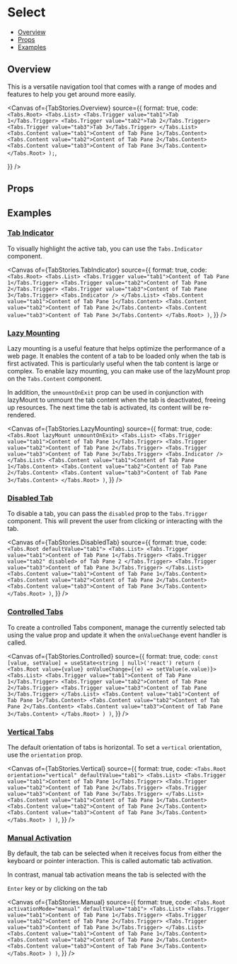 # Select


<Meta of={TabStories} />

- [Overview](#overview)
- [Props](#props)
- [Examples](#examples)

## Overview

This is a versatile navigation tool that comes with a range of modes and features to help you get around more easily.

<Canvas
  of={TabStories.Overview}
  source={{
    format: true,
    code: `
        <Tabs.Root>
          <Tabs.List>
            <Tabs.Trigger value="tab1">Tab 1</Tabs.Trigger>
            <Tabs.Trigger value="tab2">Tab 2</Tabs.Trigger>
            <Tabs.Trigger value="tab3">Tab 3</Tabs.Trigger>
          </Tabs.List>
          <Tabs.Content value="tab1">Content of Tab Pane 1</Tabs.Content>
          <Tabs.Content value="tab2">Content of Tab Pane 2</Tabs.Content>
          <Tabs.Content value="tab3">Content of Tab Pane 3</Tabs.Content>
        </Tabs.Root>
      );
    `,

}}
/>

## Props

<Controls />

## Examples

### [Tab Indicator](#tab-tab-indicator)

To visually highlight the active tab, you can use the `Tabs.Indicator` component.

<Canvas
  of={TabStories.TabIndicator}
  source={{
    format: true,
    code: `
        <Tabs.Root>
          <Tabs.List>
            <Tabs.Trigger value="tab1">Content of Tab Pane 1</Tabs.Trigger>
            <Tabs.Trigger value="tab2">Content of Tab Pane 2</Tabs.Trigger>
            <Tabs.Trigger value="tab3">Content of Tab Pane 3</Tabs.Trigger>
            <Tabs.Indicator />
          </Tabs.List>
          <Tabs.Content value="tab1">Content of Tab Pane 1</Tabs.Content>
          <Tabs.Content value="tab2">Content of Tab Pane 2</Tabs.Content>
          <Tabs.Content value="tab3">Content of Tab Pane 3</Tabs.Content>
        </Tabs.Root>
      )
    `,
  }}
/>

### [Lazy Mounting](#tab-lazy-mounting)

Lazy mounting is a useful feature that helps optimize the performance of a web page. It enables the content of a tab to be loaded only when the tab is first activated. This is particularly useful when the tab content is large or complex. To enable lazy mounting, you can make use of the lazyMount prop on the `Tabs.Content` component.

In addition, the `unmountOnExit` prop can be used in conjunction with lazyMount to unmount the tab content when the tab is deactivated, freeing up resources. The next time the tab is activated, its content will be re-rendered.

<Canvas
  of={TabStories.LazyMounting}
  source={{
    format: true,
    code: `
        <Tabs.Root lazyMount unmountOnExit>
          <Tabs.List>
            <Tabs.Trigger value="tab1">Content of Tab Pane 1</Tabs.Trigger>
            <Tabs.Trigger value="tab2">Content of Tab Pane 2</Tabs.Trigger>
            <Tabs.Trigger value="tab3">Content of Tab Pane 3</Tabs.Trigger>
            <Tabs.Indicator />
          </Tabs.List>
          <Tabs.Content value="tab1">Content of Tab Pane 1</Tabs.Content>
          <Tabs.Content value="tab2">Content of Tab Pane 2</Tabs.Content>
          <Tabs.Content value="tab3">Content of Tab Pane 3</Tabs.Content>
        </Tabs.Root>
      )
    `,
  }}
/>

### [Disabled Tab](#tab-disabled-tab)

To disable a tab, you can pass the `disabled` prop to the `Tabs.Trigger` component. This will prevent the user from clicking or interacting with the tab.

<Canvas
  of={TabStories.DisabledTab}
  source={{
    format: true,
    code: `
        <Tabs.Root defaultValue="tab1">
          <Tabs.List>
            <Tabs.Trigger value="tab1">Content of Tab Pane 1</Tabs.Trigger>
            <Tabs.Trigger value="tab2" disabled>
              of Tab Pane 2
            </Tabs.Trigger>
            <Tabs.Trigger value="tab3">Content of Tab Pane 3</Tabs.Trigger>
          </Tabs.List>
          <Tabs.Content value="tab1">Content of Tab Pane 1</Tabs.Content>
          <Tabs.Content value="tab2">Content of Tab Pane 2</Tabs.Content>
          <Tabs.Content value="tab3">Content of Tab Pane 3</Tabs.Content>
        </Tabs.Root>
      )
    `,
  }}
/>

### [Controlled Tabs](#controlled-tabs)

To create a controlled Tabs component, manage the currently selected tab using the value prop and update it when the `onValueChange` event handler is called.

<Canvas
  of={TabStories.Controlled}
  source={{
    format: true,
    code: `
        const [value, setValue] = useState<string | null>('react')
        return (
          <Tabs.Root value={value} onValueChange={(e) => setValue(e.value)}>
            <Tabs.List>
              <Tabs.Trigger value="tab1">Content of Tab Pane 1</Tabs.Trigger>
              <Tabs.Trigger value="tab2">Content of Tab Pane 2</Tabs.Trigger>
              <Tabs.Trigger value="tab3">Content of Tab Pane 3</Tabs.Trigger>
            </Tabs.List>
            <Tabs.Content value="tab1">Content of Tab Pane 1</Tabs.Content>
            <Tabs.Content value="tab2">Content of Tab Pane 2</Tabs.Content>
            <Tabs.Content value="tab3">Content of Tab Pane 3</Tabs.Content>
          </Tabs.Root>
        )
      )
    `,
  }}
/>

### [Vertical Tabs](#vertical-tabs)

The default orientation of tabs is horizontal. To set a `vertical` orientation, use the `orientation` prop.

<Canvas
  of={TabStories.Vertical}
  source={{
    format: true,
    code: `
        <Tabs.Root orientation="vertical" defaultValue="tab1">
          <Tabs.List>
            <Tabs.Trigger value="tab1">Content of Tab Pane 1</Tabs.Trigger>
            <Tabs.Trigger value="tab2">Content of Tab Pane 2</Tabs.Trigger>
            <Tabs.Trigger value="tab3">Content of Tab Pane 3</Tabs.Trigger>
          </Tabs.List>
          <Tabs.Content value="tab1">Content of Tab Pane 1</Tabs.Content>
          <Tabs.Content value="tab2">Content of Tab Pane 2</Tabs.Content>
          <Tabs.Content value="tab3">Content of Tab Pane 3</Tabs.Content>
        </Tabs.Root>
        )
      )
    `,
  }}
/>

### [Manual Activation](#manual-activation)

By default, the tab can be selected when it receives focus from either the keyboard or pointer interaction. This is called automatic tab activation.

In contrast, manual tab activation means the tab is selected with the

`Enter` key or by clicking on the tab

<Canvas
  of={TabStories.Manual}
  source={{
    format: true,
    code: `
        <Tabs.Root activationMode="manual" defaultValue="tab1">
          <Tabs.List>
            <Tabs.Trigger value="tab1">Content of Tab Pane 1</Tabs.Trigger>
            <Tabs.Trigger value="tab2">Content of Tab Pane 2</Tabs.Trigger>
            <Tabs.Trigger value="tab3">Content of Tab Pane 3</Tabs.Trigger>
          </Tabs.List>
          <Tabs.Content value="tab1">Content of Tab Pane 1</Tabs.Content>
          <Tabs.Content value="tab2">Content of Tab Pane 2</Tabs.Content>
          <Tabs.Content value="tab3">Content of Tab Pane 3</Tabs.Content>
        </Tabs.Root>
        )
      )
    `,
  }}
/>
